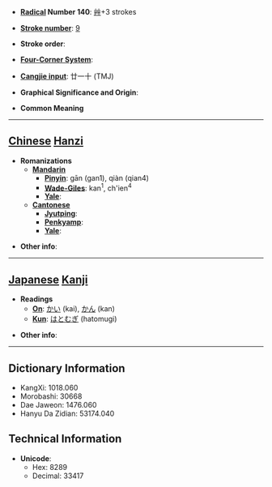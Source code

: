 * '''[[Wiktionary:Chinese radical index| Radical]] Number 140''': [[Wiktionary:Chinese radical index 艸|艸]]+3 strokes

* '''[[Wiktionary:Chinese total strokes index|Stroke number]]''': [[Wiktionary:Chinese total strokes index 9|9]]

* '''Stroke order''': 

* '''[[Wiktionary:Chinese four corner index|Four-Corner System]]''': 

* '''[[Wiktionary:Chinese Cangjie index|Cangjie input]]''': 廿一十 (TMJ)

* '''Graphical Significance and Origin''': 

* '''Common Meaning'''

----

== [[Chinese]] [[Hanzi]] ==

* '''Romanizations'''
** '''[[Mandarin]]'''
*** '''[[Pinyin]]''': gān (gan1), qiàn (qian4)
*** '''[[Wade-Giles]]''': kan<sup>1</sup>, ch'ien<sup>4</sup>
*** '''[[Yale]]''': 
** '''[[Cantonese]]'''
*** '''[[Jyutping]]''':
*** '''[[Penkyamp]]''': 
*** '''[[Yale]]''': 

* '''Other info''': 

----

== [[Japanese]] [[Kanji]] ==

* '''Readings'''
** '''[[On]]''': [[かい]] (kai), [[かん]] (kan)
** '''[[Kun]]''': [[はとむぎ]] (hatomugi)

* '''Other info''':  

----

== Dictionary Information ==

* KangXi: 1018.060
* Morobashi: 30668
* Dae Jaweon: 1476.060
* Hanyu Da Zidian: 53174.040

== Technical Information ==

* '''Unicode''':
** Hex: 8289
** Decimal: 33417